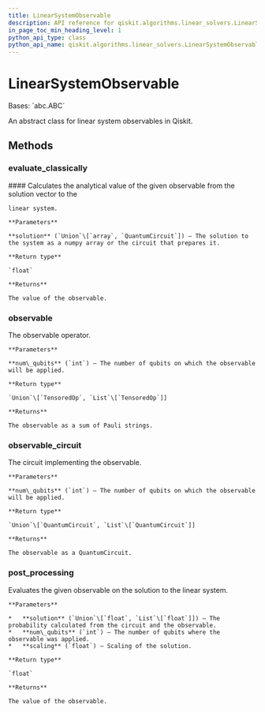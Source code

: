 ```yaml
---
title: LinearSystemObservable
description: API reference for qiskit.algorithms.linear_solvers.LinearSystemObservable
in_page_toc_min_heading_level: 1
python_api_type: class
python_api_name: qiskit.algorithms.linear_solvers.LinearSystemObservable
---
```


# LinearSystemObservable

<Class id="qiskit.algorithms.linear_solvers.LinearSystemObservable" isDedicatedPage={true} github="https://github.com/qiskit/qiskit/tree/stable/0.20/qiskit/algorithms/linear_solvers/observables/linear_system_observable.py" signature="LinearSystemObservable">
  Bases: `abc.ABC`

  An abstract class for linear system observables in Qiskit.

  ## Methods

  ### evaluate\_classically

  <Function id="qiskit.algorithms.linear_solvers.LinearSystemObservable.evaluate_classically" signature="abstract LinearSystemObservable.evaluate_classically(solution)">
    #### Calculates the analytical value of the given observable from the solution vector to the

    linear system.

    **Parameters**

    **solution** (`Union`\[`array`, `QuantumCircuit`]) – The solution to the system as a numpy array or the circuit that prepares it.

    **Return type**

    `float`

    **Returns**

    The value of the observable.
  </Function>

  ### observable

  <Function id="qiskit.algorithms.linear_solvers.LinearSystemObservable.observable" signature="abstract LinearSystemObservable.observable(num_qubits)">
    The observable operator.

    **Parameters**

    **num\_qubits** (`int`) – The number of qubits on which the observable will be applied.

    **Return type**

    `Union`\[`TensoredOp`, `List`\[`TensoredOp`]]

    **Returns**

    The observable as a sum of Pauli strings.
  </Function>

  ### observable\_circuit

  <Function id="qiskit.algorithms.linear_solvers.LinearSystemObservable.observable_circuit" signature="abstract LinearSystemObservable.observable_circuit(num_qubits)">
    The circuit implementing the observable.

    **Parameters**

    **num\_qubits** (`int`) – The number of qubits on which the observable will be applied.

    **Return type**

    `Union`\[`QuantumCircuit`, `List`\[`QuantumCircuit`]]

    **Returns**

    The observable as a QuantumCircuit.
  </Function>

  ### post\_processing

  <Function id="qiskit.algorithms.linear_solvers.LinearSystemObservable.post_processing" signature="abstract LinearSystemObservable.post_processing(solution, num_qubits, scaling=1)">
    Evaluates the given observable on the solution to the linear system.

    **Parameters**

    *   **solution** (`Union`\[`float`, `List`\[`float`]]) – The probability calculated from the circuit and the observable.
    *   **num\_qubits** (`int`) – The number of qubits where the observable was applied.
    *   **scaling** (`float`) – Scaling of the solution.

    **Return type**

    `float`

    **Returns**

    The value of the observable.
  </Function>
</Class>

